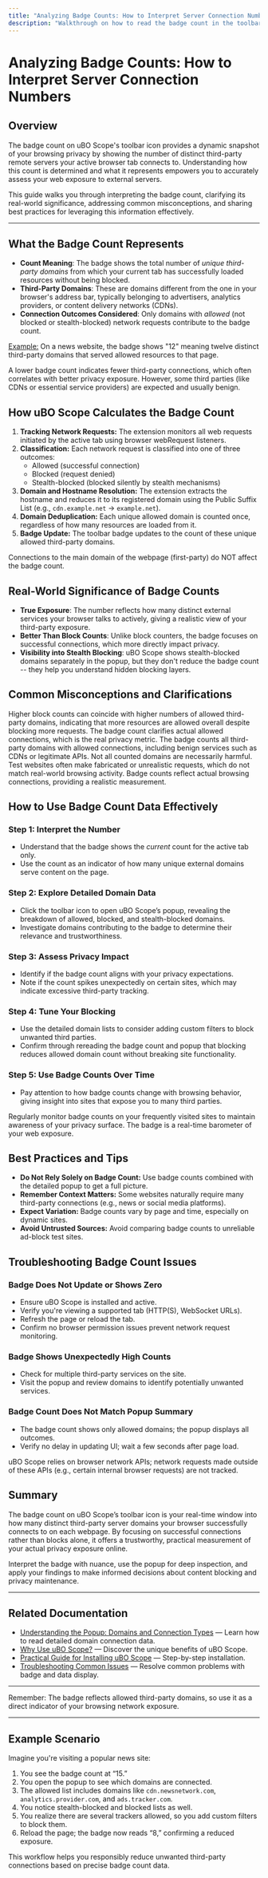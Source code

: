```yaml
---
title: "Analyzing Badge Counts: How to Interpret Server Connection Numbers"
description: "Walkthrough on how to read the badge count in the toolbar icon, its real-world significance, and how to use this information to assess your browsing privacy. Includes a discussion of common misconceptions and best practices in interpreting results."
---
```


# Analyzing Badge Counts: How to Interpret Server Connection Numbers

## Overview
The badge count on uBO Scope's toolbar icon provides a dynamic snapshot of your browsing privacy by showing the number of distinct third-party remote servers your active browser tab connects to. Understanding how this count is determined and what it represents empowers you to accurately assess your web exposure to external servers.

This guide walks you through interpreting the badge count, clarifying its real-world significance, addressing common misconceptions, and sharing best practices for leveraging this information effectively.

---

## What the Badge Count Represents

- **Count Meaning**: The badge shows the total number of *unique third-party domains* from which your current tab has successfully loaded resources without being blocked.
- **Third-Party Domains**: These are domains different from the one in your browser's address bar, typically belonging to advertisers, analytics providers, or content delivery networks (CDNs).
- **Connection Outcomes Considered**: Only domains with *allowed* (not blocked or stealth-blocked) network requests contribute to the badge count.

<u>Example:</u> On a news website, the badge shows "12" meaning twelve distinct third-party domains that served allowed resources to that page.

<Tip>
A lower badge count indicates fewer third-party connections, which often correlates with better privacy exposure. However, some third parties (like CDNs or essential service providers) are expected and usually benign.
</Tip>

## How uBO Scope Calculates the Badge Count

1. **Tracking Network Requests:** The extension monitors all web requests initiated by the active tab using browser webRequest listeners.
2. **Classification:** Each network request is classified into one of three outcomes:
   - Allowed (successful connection)
   - Blocked (request denied)
   - Stealth-blocked (blocked silently by stealth mechanisms)
3. **Domain and Hostname Resolution:** The extension extracts the hostname and reduces it to its registered domain using the Public Suffix List (e.g., `cdn.example.net` → `example.net`).
4. **Domain Deduplication:** Each unique allowed domain is counted once, regardless of how many resources are loaded from it.
5. **Badge Update:** The toolbar badge updates to the count of these unique allowed third-party domains.

<Note>
Connections to the main domain of the webpage (first-party) do NOT affect the badge count.
</Note>

## Real-World Significance of Badge Counts

- **True Exposure**: The number reflects how many distinct external services your browser talks to actively, giving a realistic view of your third-party exposure.
- **Better Than Block Counts**: Unlike block counters, the badge focuses on successful connections, which more directly impact privacy.
- **Visibility into Stealth Blocking**: uBO Scope shows stealth-blocked domains separately in the popup, but they don't reduce the badge count -- they help you understand hidden blocking layers.

## Common Misconceptions and Clarifications

<AccordionGroup title="Common Misconceptions about Badge Counts">
<Accordion title="Higher Block Count Means Better Blocking">
Higher block counts can coincide with higher numbers of allowed third-party domains, indicating that more resources are allowed overall despite blocking more requests. The badge count clarifies actual allowed connections, which is the real privacy metric.
</Accordion>
<Accordion title="Badge Count Reflects Only Ad or Tracking Domains">
The badge counts all third-party domains with allowed connections, including benign services such as CDNs or legitimate APIs. Not all counted domains are necessarily harmful.
</Accordion>
<Accordion title="Ad Blocker Test Sites Accurately Reflect Badge Counts">
Test websites often make fabricated or unrealistic requests, which do not match real-world browsing activity. Badge counts reflect actual browsing connections, providing a realistic measurement.
</Accordion>
</AccordionGroup>

## How to Use Badge Count Data Effectively

### Step 1: Interpret the Number
- Understand that the badge shows the *current* count for the active tab only.
- Use the count as an indicator of how many unique external domains serve content on the page.

### Step 2: Explore Detailed Domain Data
- Click the toolbar icon to open uBO Scope’s popup, revealing the breakdown of allowed, blocked, and stealth-blocked domains.
- Investigate domains contributing to the badge to determine their relevance and trustworthiness.

### Step 3: Assess Privacy Impact
- Identify if the badge count aligns with your privacy expectations.
- Note if the count spikes unexpectedly on certain sites, which may indicate excessive third-party tracking.

### Step 4: Tune Your Blocking
- Use the detailed domain lists to consider adding custom filters to block unwanted third parties.
- Confirm through rereading the badge count and popup that blocking reduces allowed domain count without breaking site functionality.

### Step 5: Use Badge Counts Over Time
- Pay attention to how badge counts change with browsing behavior, giving insight into sites that expose you to many third parties.

<Tip>
Regularly monitor badge counts on your frequently visited sites to maintain awareness of your privacy surface. The badge is a real-time barometer of your web exposure.
</Tip>

## Best Practices and Tips

- **Do Not Rely Solely on Badge Count:** Use badge counts combined with the detailed popup to get a full picture.
- **Remember Context Matters:** Some websites naturally require many third-party connections (e.g., news or social media platforms).
- **Expect Variation:** Badge counts vary by page and time, especially on dynamic sites.
- **Avoid Untrusted Sources:** Avoid comparing badge counts to unreliable ad-block test sites.

## Troubleshooting Badge Count Issues

### Badge Does Not Update or Shows Zero
- Ensure uBO Scope is installed and active.
- Verify you're viewing a supported tab (HTTP(S), WebSocket URLs).
- Refresh the page or reload the tab.
- Confirm no browser permission issues prevent network request monitoring.

### Badge Shows Unexpectedly High Counts
- Check for multiple third-party services on the site.
- Visit the popup and review domains to identify potentially unwanted services.

### Badge Count Does Not Match Popup Summary
- The badge count shows only allowed domains; the popup displays all outcomes.
- Verify no delay in updating UI; wait a few seconds after page load.

<Warning>
uBO Scope relies on browser network APIs; network requests made outside of these APIs (e.g., certain internal browser requests) are not tracked.
</Warning>

## Summary
The badge count on uBO Scope’s toolbar icon is your real-time window into how many distinct third-party server domains your browser successfully connects to on each webpage. By focusing on successful connections rather than blocks alone, it offers a trustworthy, practical measurement of your actual privacy exposure online.

Interpret the badge with nuance, use the popup for deep inspection, and apply your findings to make informed decisions about content blocking and privacy maintenance.

---

## Related Documentation

- [Understanding the Popup: Domains and Connection Types](/guides/core-workflows/understanding-the-popup) — Learn how to read detailed domain connection data.
- [Why Use uBO Scope?](/overview/introduction-and-value/value-proposition) — Discover the unique benefits of uBO Scope.
- [Practical Guide for Installing uBO Scope](/getting-started/installation-and-setup/installing-ubo-scope) — Step-by-step installation.
- [Troubleshooting Common Issues](/getting-started/configuration-and-troubleshooting/common-issues-troubleshooting) — Resolve common problems with badge and data display.

---

<Check>
Remember: The badge reflects allowed third-party domains, so use it as a direct indicator of your browsing network exposure.
</Check>

---

## Example Scenario

Imagine you're visiting a popular news site:

1. You see the badge count at “15.”
2. You open the popup to see which domains are connected.
3. The allowed list includes domains like `cdn.newsnetwork.com`, `analytics.provider.com`, and `ads.tracker.com`.
4. You notice stealth-blocked and blocked lists as well.
5. You realize there are several trackers allowed, so you add custom filters to block them.
6. Reload the page; the badge now reads “8,” confirming a reduced exposure.

This workflow helps you responsibly reduce unwanted third-party connections based on precise badge count data.
